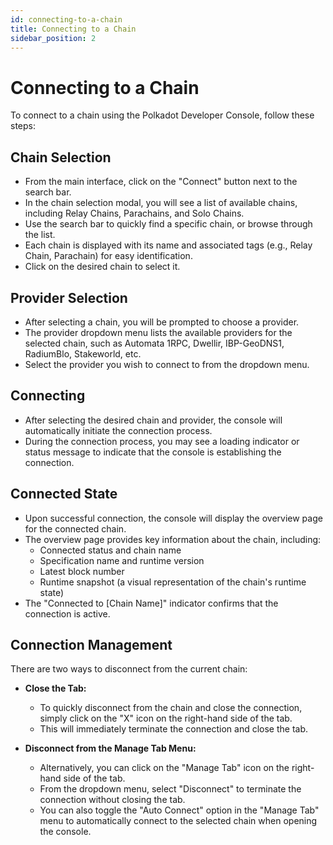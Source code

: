 ```yaml
---
id: connecting-to-a-chain
title: Connecting to a Chain
sidebar_position: 2
---
```


# Connecting to a Chain

To connect to a chain using the Polkadot Developer Console, follow these steps:

## Chain Selection

- From the main interface, click on the "Connect" button next to the search bar.
- In the chain selection modal, you will see a list of available chains, including Relay Chains, Parachains, and Solo Chains.
- Use the search bar to quickly find a specific chain, or browse through the list.
- Each chain is displayed with its name and associated tags (e.g., Relay Chain, Parachain) for easy identification.
- Click on the desired chain to select it.

## Provider Selection

- After selecting a chain, you will be prompted to choose a provider.
- The provider dropdown menu lists the available providers for the selected chain, such as Automata 1RPC, Dwellir, IBP-GeoDNS1, RadiumBlo, Stakeworld, etc.
- Select the provider you wish to connect to from the dropdown menu.

## Connecting

- After selecting the desired chain and provider, the console will automatically initiate the connection process.
- During the connection process, you may see a loading indicator or status message to indicate that the console is establishing the connection.

## Connected State

- Upon successful connection, the console will display the overview page for the connected chain.
- The overview page provides key information about the chain, including:
  - Connected status and chain name
  - Specification name and runtime version
  - Latest block number
  - Runtime snapshot (a visual representation of the chain's runtime state)
- The "Connected to [Chain Name]" indicator confirms that the connection is active.

## Connection Management

There are two ways to disconnect from the current chain:

- **Close the Tab:**
  - To quickly disconnect from the chain and close the connection, simply click on the "X" icon on the right-hand side of the tab.
  - This will immediately terminate the connection and close the tab.

- **Disconnect from the Manage Tab Menu:**
  - Alternatively, you can click on the "Manage Tab" icon on the right-hand side of the tab.
  - From the dropdown menu, select "Disconnect" to terminate the connection without closing the tab.
  - You can also toggle the "Auto Connect" option in the "Manage Tab" menu to automatically connect to the selected chain when opening the console.